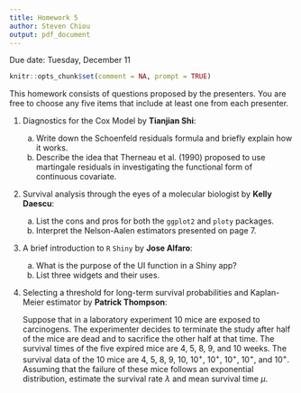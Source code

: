 ```yaml
---
title: Homework 5
author: Steven Chiou
output: pdf_document
---
```


\centering Due date: Tuesday, December 11

```R
knitr::opts_chunk$set(comment = NA, prompt = TRUE)
```
\flushleft
This homework consists of questions proposed by the presenters. 
You are free to choose any five items that include at least one from each presenter.

1. Diagnostics for the Cox Model by **Tianjian Shi**:
    a. Write down the Schoenfeld residuals formula and briefly explain how it works.
    b. Describe the idea that Therneau et al. (1990) proposed to use
martingale residuals in investigating the functional form of
continuous covariate.
  
2. Survival analysis through the eyes of a molecular biologist by **Kelly Daescu**:
    a. List the cons and pros for both the `ggplot2` and `ploty` packages.
    b. Interpret the Nelson-Aalen estimators presented on page 7.
  
3. A brief introduction to `R` `Shiny` by **Jose Alfaro**:
    a. What is the purpose of the UI function in a Shiny app?
    b. List three widgets and their uses.
    
4. Selecting a threshold for long-term survival probabilities and Kaplan-Meier estimator by **Patrick Thompson**:
    
    Suppose that in a laboratory experiment 10 mice are exposed to carcinogens. The experimenter decides to terminate the study after half of the mice are dead and to sacrifice the other half at that time. The survival times of the five expired mice are 4, 5, 8, 9, and 10 weeks. The survival data of the 10 mice are 4, 5, 8, 9, 10, $10^+$, $10^+$, $10^+$, $10^+$, and $10^+$. Assuming that the failure of these mice follows an exponential distribution, estimate the survival rate $\lambda$ and mean survival time $\mu$.